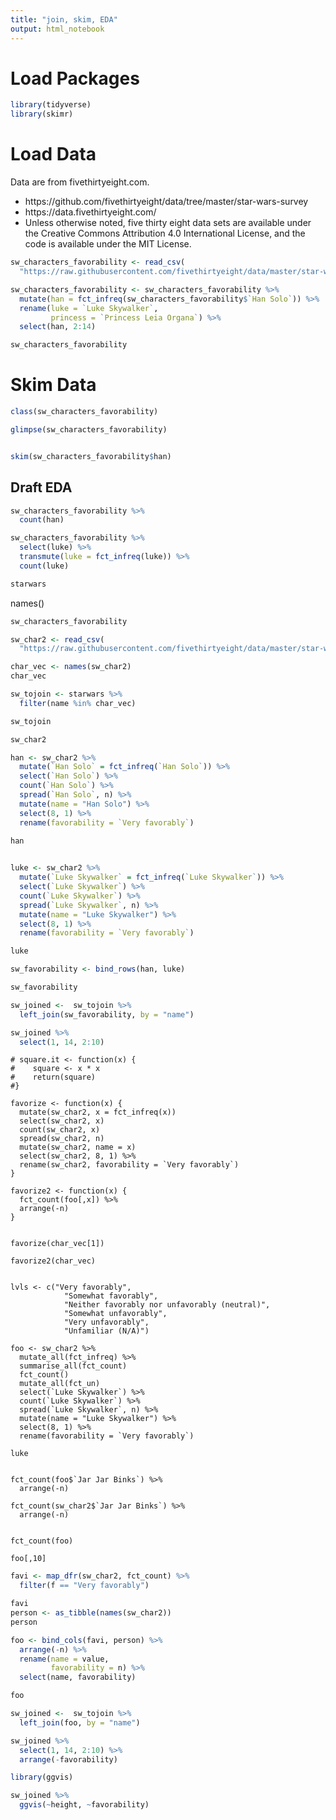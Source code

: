 ```yaml
---
title: "join, skim, EDA"
output: html_notebook
---
```


# Load Packages

```r
library(tidyverse)
library(skimr)
```

# Load Data

Data are from fivethirtyeight.com.  

- https://github.com/fivethirtyeight/data/tree/master/star-wars-survey
- https://data.fivethirtyeight.com/
- Unless otherwise noted, five thirty eight data sets are available under the Creative Commons Attribution 4.0 International License, and the code is available under the MIT License.


```r
sw_characters_favorability <- read_csv(
  "https://raw.githubusercontent.com/fivethirtyeight/data/master/star-wars-survey/StarWars.csv", skip = 1)[,16:29]

sw_characters_favorability <- sw_characters_favorability %>% 
  mutate(han = fct_infreq(sw_characters_favorability$`Han Solo`)) %>% 
  rename(luke = `Luke Skywalker`,
         princess = `Princess Leia Organa`) %>% 
  select(han, 2:14)

sw_characters_favorability

```



# Skim Data

```r
class(sw_characters_favorability)

glimpse(sw_characters_favorability)


skim(sw_characters_favorability$han)
```


## Draft EDA


```r
sw_characters_favorability %>% 
  count(han)
```

```r
sw_characters_favorability %>% 
  select(luke) %>% 
  transmute(luke = fct_infreq(luke)) %>% 
  count(luke)
```

```r
starwars
```

names()
```r
sw_characters_favorability

```



```r
sw_char2 <- read_csv(
  "https://raw.githubusercontent.com/fivethirtyeight/data/master/star-wars-survey/StarWars.csv", skip = 1)[,16:29]
```


```r
char_vec <- names(sw_char2)
char_vec
```


```r
sw_tojoin <- starwars %>% 
  filter(name %in% char_vec)

sw_tojoin
```


```r
sw_char2
```



```r
han <- sw_char2 %>% 
  mutate(`Han Solo` = fct_infreq(`Han Solo`)) %>% 
  select(`Han Solo`) %>% 
  count(`Han Solo`) %>% 
  spread(`Han Solo`, n) %>% 
  mutate(name = "Han Solo") %>% 
  select(8, 1) %>% 
  rename(favorability = `Very favorably`)

han
  
```


```r
luke <- sw_char2 %>% 
  mutate(`Luke Skywalker` = fct_infreq(`Luke Skywalker`)) %>% 
  select(`Luke Skywalker`) %>% 
  count(`Luke Skywalker`) %>% 
  spread(`Luke Skywalker`, n) %>% 
  mutate(name = "Luke Skywalker") %>% 
  select(8, 1) %>% 
  rename(favorability = `Very favorably`)

luke
```


```r
sw_favorability <- bind_rows(han, luke)

sw_favorability
```



```r
sw_joined <-  sw_tojoin %>% 
  left_join(sw_favorability, by = "name")

sw_joined %>% 
  select(1, 14, 2:10)
```

```{}
# square.it <- function(x) {
#    square <- x * x
#    return(square)
#}

favorize <- function(x) {
  mutate(sw_char2, x = fct_infreq(x)) 
  select(sw_char2, x) 
  count(sw_char2, x)  
  spread(sw_char2, n) 
  mutate(sw_char2, name = x)  
  select(sw_char2, 8, 1) %>% 
  rename(sw_char2, favorability = `Very favorably`) 
}

favorize2 <- function(x) {
  fct_count(foo[,x]) %>% 
  arrange(-n)
}
  
```

```{}
favorize(char_vec[1])

favorize2(char_vec)
```


```{}

lvls <- c("Very favorably", 
            "Somewhat favorably", 
            "Neither favorably nor unfavorably (neutral)", 
            "Somewhat unfavorably", 
            "Very unfavorably", 
            "Unfamiliar (N/A)")

foo <- sw_char2 %>% 
  mutate_all(fct_infreq) %>% 
  summarise_all(fct_count)
  fct_count()
  mutate_all(fct_un)
  select(`Luke Skywalker`) %>% 
  count(`Luke Skywalker`) %>% 
  spread(`Luke Skywalker`, n) %>% 
  mutate(name = "Luke Skywalker") %>% 
  select(8, 1) %>% 
  rename(favorability = `Very favorably`)

luke 


fct_count(foo$`Jar Jar Binks`) %>% 
  arrange(-n)

fct_count(sw_char2$`Jar Jar Binks`) %>% 
  arrange(-n)


fct_count(foo) 

foo[,10]
```

```r

favi <- map_dfr(sw_char2, fct_count) %>% 
  filter(f == "Very favorably")

favi 
person <- as_tibble(names(sw_char2))
person

foo <- bind_cols(favi, person) %>% 
  arrange(-n) %>% 
  rename(name = value,
         favorability = n) %>%  
  select(name, favorability)

foo


```


```r
sw_joined <-  sw_tojoin %>% 
  left_join(foo, by = "name")

sw_joined %>% 
  select(1, 14, 2:10) %>% 
  arrange(-favorability)
```


```r
library(ggvis)
```

```r
sw_joined %>% 
  ggvis(~height, ~favorability)
```


